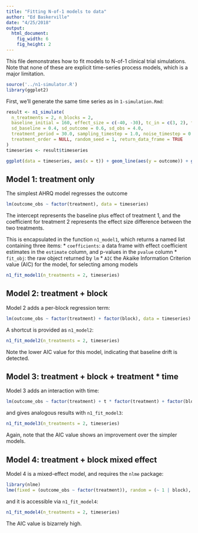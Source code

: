 ```yaml
---
title: "Fitting N-of-1 models to data"
author: "Ed Baskerville"
date: "4/25/2018"
output:
  html_document:
    fig_width: 6
    fig_height: 2
---
```


This file demonstrates how to fit models to N-of-1 clinical trial simulations.
Note that none of these are explicit time-series process models, which is a major limitation.

```r
source('../n1-simulator.R')
library(ggplot2)
```

First, we'll generate the same time series as in `1-simulation.Rmd`:

```r
result <- n1_simulate(
  n_treatments = 2, n_blocks = 2,
  baseline_initial = 160, effect_size = c(-40, -30), tc_in = c(3, 2), tc_out = c(2, 3), tc_outcome = 1,
  sd_baseline = 0.4, sd_outcome = 0.6, sd_obs = 4.0,
  treatment_period = 30.0, sampling_timestep = 1.0, noise_timestep = 0.01,
  treatment_order = NULL, random_seed = 1, return_data_frame = TRUE
)
timeseries <- result$timeseries
```

```r
ggplot(data = timeseries, aes(x = t)) + geom_line(aes(y = outcome)) + geom_point(aes(y = outcome_obs))
```

## Model 1: treatment only

The simplest AHRQ model regresses the outcome

```r
lm(outcome_obs ~ factor(treatment), data = timeseries)
```

The intercept represents the baseline plus effect of treatment 1, and the coefficient for treatment 2 represents the effect size difference between the two treatments.

This is encapsulated in the function `n1_model1`, which returns a named list containing three items:
* `coefficients`: a data frame with effect coefficient estimates in the `estimate` column, and p-values in the `pvalue` column
* `fit_obj`: the raw object returned by `lm`
* `AIC` the Akaike Information Criterion value (AIC) for the model, for selecting among models

```r
n1_fit_model1(n_treatments = 2, timeseries)
```

## Model 2: treatment + block

Model 2 adds a per-block regression term:

```r
lm(outcome_obs ~ factor(treatment) + factor(block), data = timeseries)
```

A shortcut is provided as `n1_model2`:

```r
n1_fit_model2(n_treatments = 2, timeseries)
```

Note the lower AIC value for this model, indicating that baseline drift is detected.

## Model 3: treatment + block + treatment * time

Model 3 adds an interaction with time:

```r
lm(outcome_obs ~ factor(treatment) + t * factor(treatment) + factor(block), data = timeseries)
```

and gives analogous results with `n1_fit_model3`:

```r
n1_fit_model3(n_treatments = 2, timeseries)
```

Again, note that the AIC value shows an improvement over the simpler models.


## Model 4: treatment + block mixed effect

Model 4 is a mixed-effect model, and requires the `nlme` package:

```r
library(nlme)
lme(fixed = (outcome_obs ~ factor(treatment)), random = (~ 1 | block), data = timeseries, method = 'ML')
```

and it is accessible via `n1_fit_model4`:

```r
n1_fit_model4(n_treatments = 2, timeseries)
```

The AIC value is bizarrely high.
